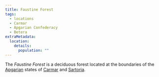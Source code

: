 ```yaml
---
title: Faustine Forest
tags:
  - locations
  - Carmar
  - Apgarian Confederacy
  - Betera
extraMetadata:
  location:
    details:
      population: ""
---
```


<Stub />

The _Faustine Forest_ is a deciduous forest located at the boundaries of the
[Apgarian](./apgarian.mdx) states of [Carmar](./carmar.mdx) and
[Sartoria](./sartoria.mdx).
